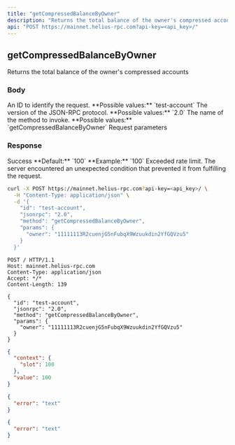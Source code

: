 ```yaml
---
title: "getCompressedBalanceByOwner"
description: "Returns the total balance of the owner's compressed accounts"
api: "POST https://mainnet.helius-rpc.com?api-key=<api_key>/"
---
```


## getCompressedBalanceByOwner

Returns the total balance of the owner's compressed accounts

### Body

<ParamField body="id" type="string" required>
  An ID to identify the request. **Possible values:** `test-account`
</ParamField>

<ParamField body="jsonrpc" type="string" required>
  The version of the JSON-RPC protocol. **Possible values:** `2.0`
</ParamField>

<ParamField body="method" type="string" required>
  The name of the method to invoke. **Possible values:**
  `getCompressedBalanceByOwner`
</ParamField>

<ParamField body="params" type="object" required>
  Request parameters
</ParamField>

### Response

<ResponseField name="200" type="object">
  Success
  <Expandable title="Response">
    <ResponseField name="context" type="object" />
    <ResponseField name="value" type="integer">
      **Default:** `100` **Example:** `100`
    </ResponseField>
  </Expandable>
</ResponseField>

<ResponseField name="429" type="object">
  Exceeded rate limit.
  <Expandable title="Response">
    <ResponseField name="error" type="string" />
  </Expandable>
</ResponseField>

<ResponseField name="500" type="object">
  The server encountered an unexpected condition that prevented it from
  fulfilling the request.
  <Expandable title="Response">
    <ResponseField name="error" type="string" />
  </Expandable>
</ResponseField>

<RequestExample>

```bash cURL
curl -X POST https://mainnet.helius-rpc.com?api-key=<api_key>/ \
  -H "Content-Type: application/json" \
  -d '{
    "id": "test-account",
    "jsonrpc": "2.0",
    "method": "getCompressedBalanceByOwner",
    "params": {
      "owner": "11111113R2cuenjG5nFubqX9Wzuukdin2YfGQVzu5"
    }
  }'
```

```http HTTP
POST / HTTP/1.1
Host: mainnet.helius-rpc.com
Content-Type: application/json
Accept: */*
Content-Length: 139

{
  "id": "test-account",
  "jsonrpc": "2.0",
  "method": "getCompressedBalanceByOwner",
  "params": {
    "owner": "11111113R2cuenjG5nFubqX9Wzuukdin2YfGQVzu5"
  }
}
```

</RequestExample>

<ResponseExample>

```json 200 Success
{
  "context": {
    "slot": 100
  },
  "value": 100
}
```

```json 429 Exceeded rate limit
{
  "error": "text"
}
```

```json 500 Server Error
{
  "error": "text"
}
```

</ResponseExample>
